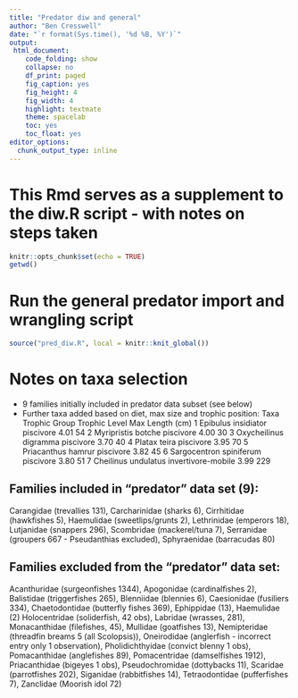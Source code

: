 ```yaml
---
title: "Predator diw and general"
author: "Ben Cresswell"
date: "`r format(Sys.time(), '%d %B, %Y')`"
output: 
 html_document:
    code_folding: show
    collapse: no
    df_print: paged
    fig_caption: yes
    fig_height: 4
    fig_width: 4
    highlight: textmate
    theme: spacelab
    toc: yes
    toc_float: yes
editor_options: 
  chunk_output_type: inline
---
```


# This Rmd serves as a supplement to the diw.R script - with notes on steps taken

```r
knitr::opts_chunk$set(echo = TRUE)
getwd()
```

# Run the general predator import and wrangling script
```r
source("pred_diw.R", local = knitr::knit_global())
```

# Notes on taxa selection

- 9 families initially included in predator data subset (see below)
- Further taxa added based on diet, max size and trophic position:
                     Taxa      Trophic Group Trophic Level Max Length (cm)
1     Epibulus insidiator          piscivore          4.01              54
2      Myripristis botche          piscivore          4.00              30
3   Oxycheilinus digramma          piscivore          3.70              40
4            Platax teira          piscivore          3.95              70
5      Priacanthus hamrur          piscivore          3.82              45
6 Sargocentron spiniferum          piscivore          3.80              51
7     Cheilinus undulatus invertivore-mobile          3.99             229

## Families included in "predator" data set (9):
Carangidae (trevallies 131), Carcharinidae (sharks 6), Cirrhitidae (hawkfishes 5), Haemulidae (sweetlips/grunts 2), Lethrinidae (emperors 18), Lutjanidae (snappers 296), Scombridae (mackerel/tuna 7), Serranidae (groupers 667 - Pseudanthias excluded), Sphyraenidae (barracudas 80)

## Families excluded from the "predator" data set:
Acanthuridae (surgeonfishes 1344), Apogonidae (cardinalfishes 2), Balistidae (triggerfishes 265), Blenniidae (blennies 6), Caesionidae (fusiliers 334), Chaetodontidae (butterfly fishes 369), Ephippidae (13), Haemulidae (2)    Holocentridae (soliderfish, 42 obs), Labridae (wrasses, 281), Monacanthidae (filefishes, 45), Mullidae (goatfishes 13), Nemipteridae (threadfin breams 5 (all Scolopsis)), Oneirodidae (anglerfish - incorrect entry only 1 observation), Pholidichthyidae (convict blenny 1 obs), Pomacanthidae (anglefishes 89), Pomacentridae (damselfishes 1912), Priacanthidae (bigeyes 1 obs), Pseudochromidae (dottybacks 11), Scaridae (parrotfishes 202), Siganidae (rabbitfishes 14), Tetraodontidae (pufferfishes 7), Zanclidae (Moorish idol 72)

